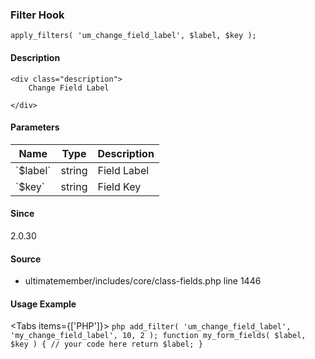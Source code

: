 
### Filter Hook    
    
```
apply_filters( 'um_change_field_label', $label, $key );
```

#### Description
    <div class="description">
        Change Field Label
 
    </div>

#### Parameters
            
<table className="table-auto mt-2 border dark:border-gray-500 p-5 text-sm text-left">
<thead>
<tr>
<th  className="px-3">Name</th>
<th  className="px-3">Type</th>
<th  className="px-3">Description</th>
</tr>
</thead>
<tbody>
               <tr >
               <td className="px-3 py-2">`$label`</td>
               <td className="px-3 py-2">string</td>
               <td className="px-3 py-2 text-sm">Field Label</td>
               </tr>
               <tr >
               <td className="px-3 py-2">`$key`</td>
               <td className="px-3 py-2">string</td>
               <td className="px-3 py-2 text-sm">Field Key</td>
               </tr>
</tbody>
</table>

#### Since
<div class="description">
2.0.30
</div>

#### Source
  - <Link href="/developer/files/includes-core-class-fields#source-view.1446">ultimatemember/includes/core/class-fields.php</Link> <Link href="/developer/files/includes-core-class-fields#source-view.1446">line 1446</Link>



#### Usage Example

<Tabs items={['PHP']}>
    <Tab>
    ```php
    add_filter( 'um_change_field_label', 'my_change_field_label', 10, 2 );
 function my_form_fields( $label, $key ) {
     // your code here
     return $label;
 }
    ```
    </Tab>
</Tabs>